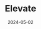 ---
title: Elevate
description: Quality Tools Library
date: "2024-05-02"
featured: true
categories: [ "tools", "library" ]
---